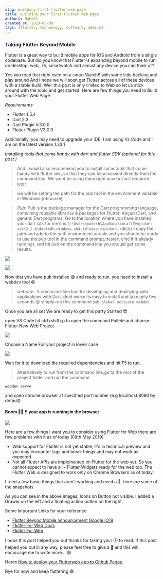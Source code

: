 ```yaml
---
slug: building-first-flutter-web-page
title: Building your first Flutter web page
authors: Mahesh
created_at: 2019-05-09
tags: [flutter, technology, software, medium]
---
```


<!-- truncate -->


### Taking Flutter Beyond Mobile

Flutter is a great way to build mobile apps for iOS and Android from a single codebase. But did you know that Flutter is expanding beyond mobile to run on desktop, web, TV, smartwatch and almost any device you can think of?

Yes you read that right even on a smart Watch!! with some little hacking and play around And I hope we will soon get Flutter across all of these devices with a stable build. Well this post is only limited to Web so let us stick around with the topic and get started.
Here are few things you need to Build your Flutter Web Page

_Requirements_

- Flutter 1.5.4
- Dart 2.3
- Dart Plugin V.3.0.0
- Flutter Plugin V3.0.0

Additionally, you may need to upgrade your IDE, I am using Vs Code and I am on the latest version 1.33.1

_Installing tools that come handy with dart and flutter SDK (optional for this post )_

> And I would also recommend you to install some tools that come handy with flutter sdk, so that they can be accessed directly from the command line. We wont be using them right now but will require it later.

> we will be setting the path for the pub tool in the environment variable in Windows (ofcourse)

> _Pub_: Pub is the package manager for the Dart programming language, containing reusable libraries & packages for Flutter, AngularDart, and general Dart programs.
> Go to the location where you have installed your dart sdk for me it is
> `C:\Users\mahesh\AppData\Local\Temp\dart-sdk\2.2.0\dartsdk-windows-x64-release.zip\dart-sdk\bin`
> copy the path and add to the path environment variale and you should be ready to use the pub tool in the command prompt.(restart cmd if it already running).
> and hit pub on the command line you should get some results.

![](https://cdn-images-1.medium.com/max/1600/1*SCu3a-IZyo8uPw0WcxokNQ.png)

![](https://cdn-images-1.medium.com/max/1600/1*_EPsayT7PYYoH1isQTMuiw.png)

Now that you have pub installed 😃 and ready to run. you need to install a webdev tool 😟

> *webdev* : A command-line tool for developing and deploying web applications with Dart.
> dont worry its easy to install and take only few seconds 😅 simply run this command
> `pub global activate webdev`

Once you are all set We are ready to get this party Started 😎

open VS Code hit ctrl+shift+p to open the command Pallete and choose Flutter New Web Project

![](https://cdn-images-1.medium.com/max/1600/1*36QAPeJnZp3Bzsqa4K_qMQ.png)

Choose a Name For your project in lower case

![](https://cdn-images-1.medium.com/max/1600/1*8IxgPZfn0VSq_Ot4BS7gYQ.png)

Wait for it to download the required dependencies and hit F5 to run.

> Alternatively to run from the command line,go to the root of the project folder and run the command

`webdev serve`

and open chrome browser at specified port number (e.g localhost:8080 by default)

#### Boom 🚀🚀 !! your app is running in the browser

![](https://cdn-images-1.medium.com/max/1600/1*8WAYUGpy9971tonFG1bw9Q.png)

Here are a few things I want you to consider using Flutter for Web there are few problems with it as of today (09th May 2019)

- Web support for Flutter is not yet stable, it's in technical preview and you may encounter lags and break things and may not work as expected.
- Not all Flutter APIs are implemented on Flutter for the web yet. So you cannot expect to have all - Flutter Widgets ready for the web too.
  The Flutter Web is designed to work only on Chrome Browsers as of today.

I tried a few basic things that aren't working and need a 🔧. here are some of the snapshots

<Images
  length={2}
  image1="https://cdn-images-1.medium.com/max/1600/1*iIzWUX1bIx9bWyMFQxre5A.png"
  image2="https://cdn-images-1.medium.com/max/1200/1*WR5KZKBc7B6vEDo4ZNiFbg.png"
/>
As you can see in the above images, Icons on Button not visible. I added a Drawer
on the left and a floating action button on the right.

Some Important Links for your reference

- [Flutter Beyond Mobile announcement Google IO19](https://www.youtube.com/watch?v=IyFZznAk69U)
- [Flutter For Web Docs](https://flutter.dev/docs/get-started/flutter-for/web-devs)
- [Flutter For Web](https://flutter.dev/multi-platform/web)

I hope this post helped you out thanks for taking your 🕐 to read.
If this post helped you out in any way, please feel free to give a 👏 and this will encourage me to write more… 😄

Heres [How to deploy your Flutterweb app to Github Pages](https://medium.com/@maheshj01/deploying-your-flutter-webapp-to-github-pages-111ff9e5cbc9).

Bye for now and keep fluttering 😄
